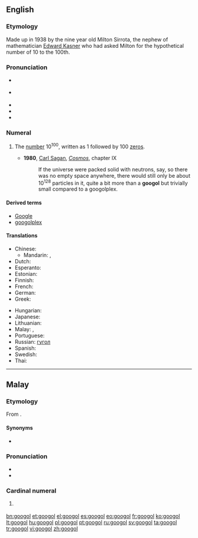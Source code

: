 {{was wotd|2009|January|23}}
==English==
{{wikipedia}}

===Etymology===
Made up in 1938 by the nine year old Milton Sirrota, the nephew of mathematician [[w:Edward Kasner|Edward Kasner]] who had asked Milton for the hypothetical number of 10 to the 100th.

===Pronunciation===
* {{a|UK}} {{IPA|/ˈɡuː.ɡəl/|/ˈɡuː.ɡɒl/}}
* {{a|US}} {{IPA|/ˈɡu.ɡəl/|/ˈɡu.ɡɑl/}}
* {{audio|en-us-googol.ogg|Audio (US)}}
* {{rhymes|uːɡəl}}
* {{homophones|google|Google}}

===Numeral===
{{head|en|numeral}}

# {{cardinal|lang=en}} The [[number]] 10<sup>100</sup>, written as 1 followed by 100 [[zero]]s.
#* '''1980''', [[w:Carl Sagan|Carl Sagan]], ''[[w:Cosmos (book)|Cosmos]]'', chapter IX
#*: If the universe were packed solid with neutrons, say, so there was no empty space anywhere, there would still only be about 10<sup>128</sup> particles in it, quite a bit more than a '''googol''' but trivially small compared to a googolplex.

====Derived terms====
* [[Google]]
* [[googolplex]]

====Translations====
{{trans-top|1 followed by 100 zeros}}
* Chinese:
** Mandarin: {{t-|cmn|古高爾|sc=Hani}}, {{t-|cmn|古高尔|tr=gǔgāoěr|sc=Hani}}
* Dutch: {{t|nl|googol}}
* Esperanto: {{t+|eo|guglo|xs=Esperanto}}
* Estonian: {{t|et|googol}}
* Finnish: {{t-|fi|googol}}
* French: {{t+|fr|gogol|m}}
* German: {{t|de|Googol|n}}
* Greek: {{t|el|Γκούγκολ|tr=googol}}
{{trans-mid}}
* Hungarian: {{t+|hu|googol}}
* Japanese: {{t|ja|10の100乗}}
* Lithuanian: {{t|lt|gugolas|xs=Lithuanian}}
* Malay: {{t|ms|googol}}, {{t|ms|puluh duotrigintilion}}
* Portuguese: {{t+|pt|googol|m}}
* Russian: [[гугол]]
* Spanish: {{t|es|gúgol|m}}
* Swedish: {{t+|sv|googol|c}}
* Thai: {{t|th|กูกอล|tr=googon}}
{{trans-bottom}}

----

==Malay==
{{cardinalbox|ms|10<sup>99</sup>|10<sup>100</sup>|10<sup>101</sup>|duotrigintilion|ratus duotrigintilion}}

===Etymology===
From {{etyl|en|ms}} {{term|googol|lang=en}}.

====Synonyms====
* {{l|ms|puluh duotrigintilion}}

===Pronunciation===
* {{IPA|/gogol/|lang=ms}}
* {{rhymes|ogol|gol|ol|lang=ms}}

===Cardinal numeral===
{{head|ms|cardinal numeral}}

# {{cardinal|lang=ms}} {{l|en|googol}}

[[bn:googol]]
[[et:googol]]
[[el:googol]]
[[es:googol]]
[[eo:googol]]
[[fr:googol]]
[[ko:googol]]
[[lt:googol]]
[[hu:googol]]
[[pl:googol]]
[[pt:googol]]
[[ru:googol]]
[[sv:googol]]
[[ta:googol]]
[[tr:googol]]
[[vi:googol]]
[[zh:googol]]